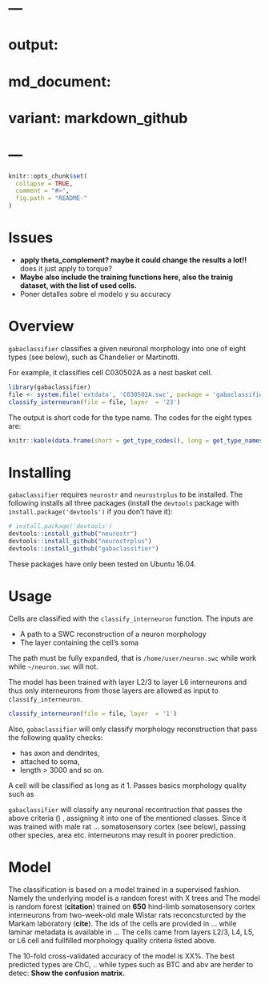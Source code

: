 # ---
# output:
#   md_document:
#     variant: markdown_github
# ---

<!-- README.md is generated from README.Rmd. Please edit that file -->

```r
knitr::opts_chunk$set(
  collapse = TRUE,
  comment = "#>",
  fig.path = "README-"
)
```

# Issues
- **apply theta_complement? maybe it could change the results a lot!!** does it just apply to torque?
- **Maybe also include the training functions here, also the trainig dataset, with the list of used cells.**
- Poner detalles sobre el modelo y su accuracy   

# Overview 

`gabaclassifier` classifies a given neuronal morphology into one of eight types (see below), such as Chandelier or Martinotti. 

For example, it classifies cell C030502A as a nest basket cell.

```r
library(gabaclassifier) 
file <- system.file('extdata', 'C030502A.swc', package = 'gabaclassifier')
classify_interneuron(file = file, layer  = '23')
``` 

The output is short code for the type name. The codes for the eight types are: 
```r
knitr::kable(data.frame(short = get_type_codes(), long = get_type_names())  )
```  

# Installing  

`gabaclassifier` requires `neurostr` and `neurostrplus` to be installed. The following installs all three packages (install the `devtools` package with `install.package('devtools')` if you don't have it):
```r
# install.package('devtools')
devtools::install_github("neurostr")
devtools::install_github("neurostrplus")
devtools::install_github("gabaclassifier") 
```   
These packages have only been tested on Ubuntu 16.04.    

# Usage
Cells are classified with the `classify_interneuron` function. The inputs are

- A path to a SWC reconstruction of a neuron morphology 
- The layer containing the cell's soma 

The path must be fully expanded, that is `/home/user/neuron.swc` while work while `~/neuron.swc` will not. 

The model has been trained with layer L2/3 to layer L6 interneurons and thus only interneurons from those layers are allowed as input to `classify_interneuron`.  
```r
classify_interneuron(file = file, layer  = '1')
```
 
Also, `gabaclassifier` will only classify morphology reconstruction that pass the following quality checks:

- has axon and dendrites, 
- attached to soma, 
- length > 3000 and so on. 

A cell will be classified as long as it   1. Passes basics morphology quality such as  

`gabaclassifier` will classify any neuronal recontruction that passes the above criteria () , assigning it into one of the mentioned classes. Since it was trained with  male rat ... somatosensory cortex (see below), passing other species, area etc. interneurons may result in poorer prediction.  
  
# Model  
The classification is based on a model trained in a supervised fashion. Namely the underlying model is a random forest with X trees and  The model is random forest (**citation**) trained on **650** hind-limb somatosensory cortex interneurons from two-week-old male Wistar rats reconcsturcted by the Markam laboratory (**cite**). The ids of the cells are provided in ... while laminar metadata is available in ... The cells came from layers L2/3, L4, L5, or L6 cell and fullfilled morphology quality criteria listed above. 

The 10-fold cross-validated accuracy of the model is XX%. The best predicted types are ChC, .. while types such as BTC and abv are herder to detec: **Show the confusion matrix.**  
